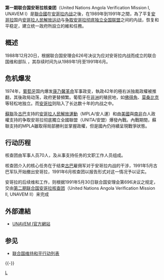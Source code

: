 {{Infobox UN
|name = 第一期联合国安哥拉核查团
|image = Building with Bullet-holes in Huambo, Angola.jpg
|caption = [[万博|万博]]一處於內戰中遭受破壞的房屋
|type = 维持和平行动
|acronyms = UNAVEM I
|status = 任务完成<br />后续任务[[第二期联合国安哥拉核查团|第二期联合国安哥拉核查团]]
|established = 1989年1月
|website =[http://www.un.org/Depts/DPKO/Missions/unavem1/unavemi.htm UNAVEM I]
|parent = [[聯合國安理會|聯合國安理會]]
|subsidiaries = 
|commons = 
|footnotes = 
}}

'''第一期联合国安哥拉核查团'''（United Nations Angola Verification Mission I, UNAVEM I）是[[聯合國|聯合國]]在[[安哥拉内战|安哥拉内战]]之後，在1989年到1991年之間，為了平复[[安哥拉|安哥拉]]国内[[安哥拉人民解放运动|安哥拉人民解放运动]]与[[争取安哥拉彻底独立全国联盟|争取安哥拉彻底独立全国联盟]]之间的内战，恢复和平稳定，建立统一政府所設立的維和任務。

== 概述 ==
1988年12月20日，根据联合国安理会626号决议为应对安哥拉内战而成立的联合国维和部队 ，其存续时间为从1989年1月至1991年6月。

== 危机爆发 ==
1974年，[[葡萄牙|葡萄牙]]国内爆发[[康乃馨革命|康乃馨革命]]军事政变，執政42年的極右派独裁政權被推翻，其後政局动荡，政府更替頻繁。葡萄牙在[[非洲|非洲]]的殖民地，如[[佛得角|佛得角]]、[[莫桑比克|莫桑比克]]等轻松地独立。而[[安哥拉|安哥拉]]则陷入了长达数十年的内战之中。

[[蘇聯|蘇聯]]及[[古巴|古巴]]支持的[[安哥拉人民解放運動|安哥拉人民解放運動]]（MPLA/安人運）和由[[美國|美國]]與[[南非|南非]]白人政權支持的争取安哥拉彻底獨立全國聯盟（UNITA/安盟）爆發內戰。內戰期間，蘇聯支持的MPLA雖取得局部勝利並掌握政權，但是國內仍持續呈現戰爭狀態。

== 行动历程 ==
核查团由军事人员70人，及从事支持任务的文职工作人员组成。

核查团介入的核心任务在于结束[[古巴|古巴]]雇佣军对于安哥拉内战的干涉，1991年5月古巴军队开始撤出安哥拉，1991年6月核查团以报告形式对这一情况予以证实。

安哥拉的后续维和工作，则根据1991年5月30日联合国安理会第696决议之规定，交由[[第二期联合国安哥拉核查团|第二期联合国安哥拉核查团]]（United Nations Angola Verification Mission II, UNAVEM II）来完成

==外部連結==
*[http://www.un.org/Depts/DPKO/Missions/unavem1/unavemi.htm UNAVEM I官方網站] {{Wayback|url=http://www.un.org/Depts/DPKO/Missions/unavem1/unavemi.htm |date=20150129021144 }}

==参见==
*[[联合国维持和平行动列表|联合国维持和平行动列表]]

{{-}}
{{联合国维持和平行动}}

[[Category:联合国维持和平行动|L]]